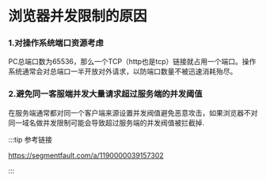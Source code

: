 # 浏览器并发限制的原因

### 1.对操作系统端口资源考虑

PC总端口数为65536，那么一个TCP（http也是tcp）链接就占用一个端口。操作系统通常会对总端口一半开放对外请求，以防端口数量不被迅速消耗殆尽。  

### 2.避免同一客服端并发大量请求超过服务端的并发阈值

在服务端通常都对同一个客户端来源设置并发阀值避免恶意攻击，如果浏览器不对同一域名做并发限制可能会导致超过服务端的并发阀值被拦截掉.


:::tip 参考链接

https://segmentfault.com/a/1190000039157302

:::